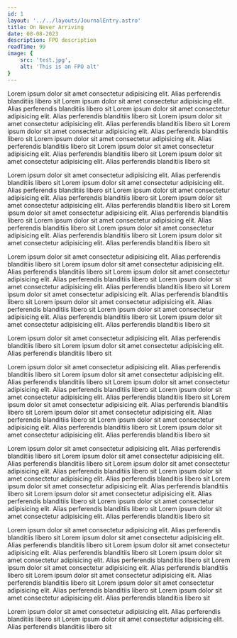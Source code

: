 ```yaml
---
id: 1
layout: '../../layouts/JournalEntry.astro'
title: On Never Arriving
date: 08-08-2023
description: FPO description
readTime: 99
image: {
	src: 'test.jpg',
	alt: 'This is an FPO alt'
}
---
```


Lorem ipsum dolor sit amet consectetur adipisicing elit. Alias perferendis blanditiis libero sit Lorem ipsum dolor sit amet consectetur adipisicing elit. Alias perferendis blanditiis libero sit Lorem ipsum dolor sit amet consectetur adipisicing elit. Alias perferendis blanditiis libero sit Lorem ipsum dolor sit amet consectetur adipisicing elit. Alias perferendis blanditiis libero sit Lorem ipsum dolor sit amet consectetur adipisicing elit. Alias perferendis blanditiis libero sit Lorem ipsum dolor sit amet consectetur adipisicing elit. Alias perferendis blanditiis libero sit Lorem ipsum dolor sit amet consectetur adipisicing elit. Alias perferendis blanditiis libero sit Lorem ipsum dolor sit amet consectetur adipisicing elit. Alias perferendis blanditiis libero sit

Lorem ipsum dolor sit amet consectetur adipisicing elit. Alias perferendis blanditiis libero sit Lorem ipsum dolor sit amet consectetur adipisicing elit. Alias perferendis blanditiis libero sit Lorem ipsum dolor sit amet consectetur adipisicing elit. Alias perferendis blanditiis libero sit Lorem ipsum dolor sit amet consectetur adipisicing elit. Alias perferendis blanditiis libero sit Lorem ipsum dolor sit amet consectetur adipisicing elit. Alias perferendis blanditiis libero sit Lorem ipsum dolor sit amet consectetur adipisicing elit. Alias perferendis blanditiis libero sit Lorem ipsum dolor sit amet consectetur adipisicing elit. Alias perferendis blanditiis libero sit Lorem ipsum dolor sit amet consectetur adipisicing elit. Alias perferendis blanditiis libero sit 

Lorem ipsum dolor sit amet consectetur adipisicing elit. Alias perferendis blanditiis libero sit Lorem ipsum dolor sit amet consectetur adipisicing elit. Alias perferendis blanditiis libero sit Lorem ipsum dolor sit amet consectetur adipisicing elit. Alias perferendis blanditiis libero sit Lorem ipsum dolor sit amet consectetur adipisicing elit. Alias perferendis blanditiis libero sit Lorem ipsum dolor sit amet consectetur adipisicing elit. Alias perferendis blanditiis libero sit Lorem ipsum dolor sit amet consectetur adipisicing elit. Alias perferendis blanditiis libero sit Lorem ipsum dolor sit amet consectetur adipisicing elit. Alias perferendis blanditiis libero sit Lorem ipsum dolor sit amet consectetur adipisicing elit. Alias perferendis blanditiis libero sit 

Lorem ipsum dolor sit amet consectetur adipisicing elit. Alias perferendis blanditiis libero sit Lorem ipsum dolor sit amet consectetur adipisicing elit. Alias perferendis blanditiis libero sit

Lorem ipsum dolor sit amet consectetur adipisicing elit. Alias perferendis blanditiis libero sit Lorem ipsum dolor sit amet consectetur adipisicing elit. Alias perferendis blanditiis libero sit Lorem ipsum dolor sit amet consectetur adipisicing elit. Alias perferendis blanditiis libero sit Lorem ipsum dolor sit amet consectetur adipisicing elit. Alias perferendis blanditiis libero sit Lorem ipsum dolor sit amet consectetur adipisicing elit. Alias perferendis blanditiis libero sit Lorem ipsum dolor sit amet consectetur adipisicing elit. Alias perferendis blanditiis libero sit Lorem ipsum dolor sit amet consectetur adipisicing elit. Alias perferendis blanditiis libero sit Lorem ipsum dolor sit amet consectetur adipisicing elit. Alias perferendis blanditiis libero sit


Lorem ipsum dolor sit amet consectetur adipisicing elit. Alias perferendis blanditiis libero sit Lorem ipsum dolor sit amet consectetur adipisicing elit. Alias perferendis blanditiis libero sit Lorem ipsum dolor sit amet consectetur adipisicing elit. Alias perferendis blanditiis libero sit Lorem ipsum dolor sit amet consectetur adipisicing elit. Alias perferendis blanditiis libero sit Lorem ipsum dolor sit amet consectetur adipisicing elit. Alias perferendis blanditiis libero sit Lorem ipsum dolor sit amet consectetur adipisicing elit. Alias perferendis blanditiis libero sit Lorem ipsum dolor sit amet consectetur adipisicing elit. Alias perferendis blanditiis libero sit Lorem ipsum dolor sit amet consectetur adipisicing elit. Alias perferendis blanditiis libero sit 

Lorem ipsum dolor sit amet consectetur adipisicing elit. Alias perferendis blanditiis libero sit Lorem ipsum dolor sit amet consectetur adipisicing elit. Alias perferendis blanditiis libero sit Lorem ipsum dolor sit amet consectetur adipisicing elit. Alias perferendis blanditiis libero sit Lorem ipsum dolor sit amet consectetur adipisicing elit. Alias perferendis blanditiis libero sit Lorem ipsum dolor sit amet consectetur adipisicing elit. Alias perferendis blanditiis libero sit Lorem ipsum dolor sit amet consectetur adipisicing elit. Alias perferendis blanditiis libero sit Lorem ipsum dolor sit amet consectetur adipisicing elit. Alias perferendis blanditiis libero sit Lorem ipsum dolor sit amet consectetur adipisicing elit. Alias perferendis blanditiis libero sit 

Lorem ipsum dolor sit amet consectetur adipisicing elit. Alias perferendis blanditiis libero sit Lorem ipsum dolor sit amet consectetur adipisicing elit. Alias perferendis blanditiis libero sit